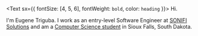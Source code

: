 <Text sx={{ fontSize: [4, 5, 6], fontWeight: `bold`, color: `heading` }}>
  Hi.
</Text>

I'm Eugene Triguba. I work as an entry-level Software Engineer at [SONIFI Solutions](https://sonifi.com/) and am a [Computer Science student](https://augie.edu/) in Sioux Falls, South Dakota.